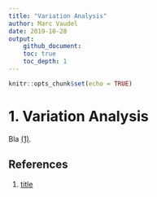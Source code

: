 ```yaml
---
title: "Variation Analysis"
author: Marc Vaudel
date: 2019-10-28
output: 
    github_document:
    toc: true
    toc_depth: 1
---
```


```r
knitr::opts_chunk$set(echo = TRUE)
```


# 1. Variation Analysis

Bla [(1)](#references). 


## References

(1) [title](https://www.ncbi.nlm.nih.gov/pubmed/pmid)
